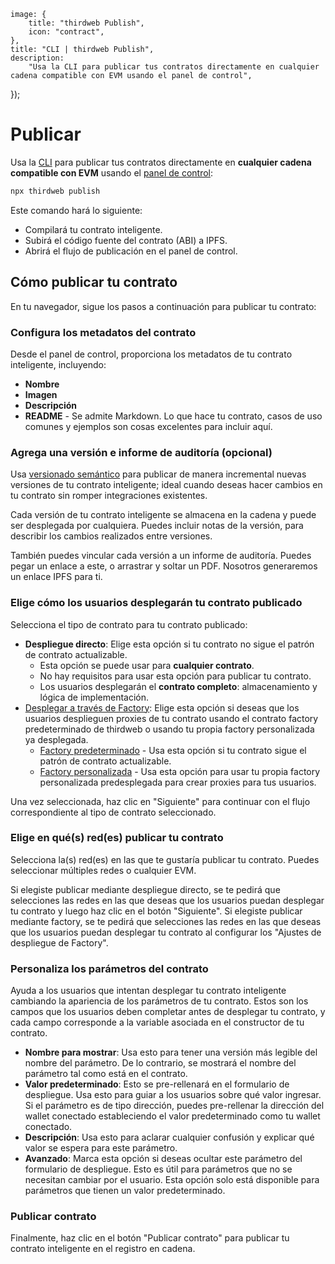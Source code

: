 
	image: {
		title: "thirdweb Publish",
		icon: "contract",
	},
	title: "CLI | thirdweb Publish",
	description:
		"Usa la CLI para publicar tus contratos directamente en cualquier cadena compatible con EVM usando el panel de control",
});

# Publicar

Usa la [CLI](/cli) para publicar tus contratos directamente en **cualquier cadena compatible con EVM** usando el [panel de control](https://thirdweb.com/team):

```bash
npx thirdweb publish
```

Este comando hará lo siguiente:

- Compilará tu contrato inteligente.
- Subirá el código fuente del contrato (ABI) a IPFS.
- Abrirá el flujo de publicación en el panel de control.

## Cómo publicar tu contrato

En tu navegador, sigue los pasos a continuación para publicar tu contrato:

### Configura los metadatos del contrato

Desde el panel de control, proporciona los metadatos de tu contrato inteligente, incluyendo:

- **Nombre**
- **Imagen**
- **Descripción**
- **README** - Se admite Markdown. Lo que hace tu contrato, casos de uso comunes y ejemplos son cosas excelentes para incluir aquí.

### Agrega una versión e informe de auditoría (opcional)

Usa [versionado semántico](https://semver.org/) para publicar de manera incremental nuevas versiones de tu contrato inteligente;
ideal cuando deseas hacer cambios en tu contrato sin romper integraciones existentes.

Cada versión de tu contrato inteligente se almacena en la cadena y puede ser desplegada por cualquiera. 
Puedes incluir notas de la versión, para describir los cambios realizados entre versiones.

También puedes vincular cada versión a un informe de auditoría. Puedes pegar un enlace a este, o arrastrar y soltar un PDF. Nosotros generaremos un enlace IPFS para ti.

### Elige cómo los usuarios desplegarán tu contrato publicado

Selecciona el tipo de contrato para tu contrato publicado:

- **Despliegue directo**: Elige esta opción si tu contrato no sigue el patrón de contrato actualizable.
  - Esta opción se puede usar para **cualquier contrato**.
  - No hay requisitos para usar esta opción para publicar tu contrato.
  - Los usuarios desplegarán el **contrato completo**: almacenamiento y lógica de implementación.
- [Desplegar a través de Factory](/contracts/publish/publish-options): Elige esta opción si deseas que los usuarios desplieguen proxies de tu contrato usando el contrato factory predeterminado de thirdweb o usando tu propia factory personalizada ya desplegada.
  - [Factory predeterminado](/contracts/publish/publish-options#default-factory) - Usa esta opción si tu contrato sigue el patrón de contrato actualizable.
  - [Factory personalizada](/contracts/publish/publish-options#custom-factory) - Usa esta opción para usar tu propia factory personalizada predesplegada para crear proxies para tus usuarios.

Una vez seleccionada, haz clic en "Siguiente" para continuar con el flujo correspondiente al tipo de contrato seleccionado.

### Elige en qué(s) red(es) publicar tu contrato

Selecciona la(s) red(es) en las que te gustaría publicar tu contrato. Puedes seleccionar múltiples redes o cualquier EVM.

Si elegiste publicar mediante despliegue directo, se te pedirá que selecciones las redes en las que deseas que los usuarios puedan desplegar tu contrato y luego haz clic en el botón "Siguiente".
Si elegiste publicar mediante factory, se te pedirá que selecciones las redes en las que deseas que los usuarios puedan desplegar tu contrato al configurar los "Ajustes de despliegue de Factory".

### Personaliza los parámetros del contrato

Ayuda a los usuarios que intentan desplegar tu contrato inteligente cambiando la apariencia de los parámetros de tu contrato. Estos son los campos que los usuarios deben completar antes de desplegar tu contrato, y cada campo corresponde a la variable asociada en el constructor de tu contrato.

- **Nombre para mostrar**: Usa esto para tener una versión más legible del nombre del parámetro. De lo contrario, se mostrará el nombre del parámetro tal como está en el contrato.
- **Valor predeterminado**: Esto se pre-rellenará en el formulario de despliegue. Usa esto para guiar a los usuarios sobre qué valor ingresar. Si el parámetro es de tipo dirección, puedes pre-rellenar la dirección del wallet conectado estableciendo el valor predeterminado como tu wallet conectado.
- **Descripción**: Usa esto para aclarar cualquier confusión y explicar qué valor se espera para este parámetro.
- **Avanzado**: Marca esta opción si deseas ocultar este parámetro del formulario de despliegue. Esto es útil para parámetros que no se necesitan cambiar por el usuario. Esta opción solo está disponible para parámetros que tienen un valor predeterminado.

### Publicar contrato

Finalmente, haz clic en el botón "Publicar contrato" para publicar tu contrato inteligente en el registro en cadena.
